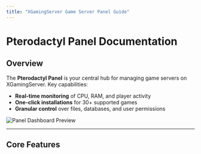 ```yaml
---
title: "XGamingServer Game Server Panel Guide"
---
```


# Pterodactyl Panel Documentation

## Overview

The **Pterodactyl Panel** is your central hub for managing game servers on XGamingServer. Key capabilities:

- **Real-time monitoring** of CPU, RAM, and player activity
- **One-click installations** for 30\+ supported games
- **Granular control** over files, databases, and user permissions

![Panel Dashboard Preview](/images/panel.png)

---

## Core Features

<CardGroup cols="2">
  <Card title="Console" icon="sparkles">
    
  </Card>
  <Card title="New Card" icon="sparkles">
    
  </Card>
</CardGroup>

